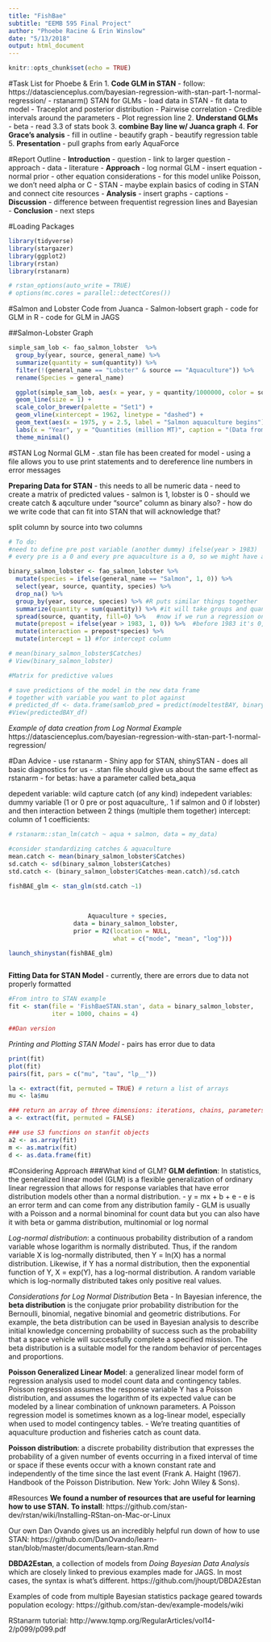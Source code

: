 ```yaml
---
title: "FishBae"
subtitle: "EEMB 595 Final Project" 
author: "Phoebe Racine & Erin Winslow"
date: "5/13/2018"
output: html_document
---
```


```r
knitr::opts_chunk$set(echo = TRUE)
```

#Task List for Phoebe & Erin
1. **Code GLM in STAN**
  - follow: https://datascienceplus.com/bayesian-regression-with-stan-part-1-normal-regression/
  - rstanarm() STAN for GLMs
  - load data in STAN
  - fit data to model
  - Traceplot and posterior distribution
  - Pairwise correlation
  - Credible intervals around the parameters
  - Plot regression line
2. **Understand GLMs**
  - beta
  - read 3.3 of stats book
3. **combine Bay line w/ Juanca graph**
4.  **For Grace's analysis**
  - fill in outline
  - beautify graph
  - beautify regression table
5. **Presentation**
  - pull graphs from early AquaForce


#Report Outline
- **Introduction**
  - question
  - link to larger question
  - approach
  - data
  - literature
- **Approach**
  - log normal GLM - insert equation
    - normal prior
    - other equation considerations
    - for this model unlike Poisson, we don't need alpha or C
  - STAN
    - maybe explain basics of coding in STAN and connect cite resources
- **Analysis**
  - insert graphs
  - captions
- **Discussion**
  - difference between frequentist regression lines and Bayesian
- **Conclusion**
  - next steps
  

#Loading Packages
```r
library(tidyverse)
library(stargazer)
library(ggplot2)
library(rstan)
library(rstanarm)

# rstan_options(auto_write = TRUE)
# options(mc.cores = parallel::detectCores())

```


#Salmon and Lobster Code from Juanca
- Salmon-lobsert graph
- code for GLM in R
- code for GLM in JAGS

##Salmon-Lobster Graph
```r

simple_sam_lob <- fao_salmon_lobster  %>%
  group_by(year, source, general_name) %>% 
  summarize(quantity = sum(quantity)) %>% 
  filter(!(general_name == "Lobster" & source == "Aquaculture")) %>% 
  rename(Species = general_name)

  ggplot(simple_sam_lob, aes(x = year, y = quantity/1000000, color = source, linetype = Species, group = paste(source, Species))) +
  geom_line(size = 1) +
  scale_color_brewer(palette = "Set1") +
  geom_vline(xintercept = 1962, linetype = "dashed") +
  geom_text(aes(x = 1975, y = 2.5, label = "Salmon aquaculture begins"), color = "black", size = 4) +
  labs(x = "Year", y = "Quantities (million MT)", caption = "(Data from FAO: www.fao.org/fishery/statistics/)") +
  theme_minimal()

```

#STAN Log Normal GLM
- .stan file has been created for model
  - using a file allows you to use print statements and to dereference line numbers in error messages
  
**Preparing Data for STAN**
- this needs to all be numeric data
- need to create a matrix of predicted values
- salmon is 1, lobster is 0
- should we create catch & aqculture under "source" column as binary also?
- how do we write code that can fit into STAN that will acknowledge that?

split column by source into two columns
```r
# To do:
#need to define pre post variable (another dummy) ifelse(year > 1983)
# every pre is a 0 and every pre aquaculture is a 0, so we might have a collinearity problem

binary_salmon_lobster <- fao_salmon_lobster %>%
  mutate(species = ifelse(general_name == "Salmon", 1, 0)) %>% 
  select(year, source, quantity, species) %>% 
  drop_na() %>%  
  group_by(year, source, species) %>% #R puts similar things together
  summarize(quantity = sum(quantity)) %>% #it will take groups and quantities and collaspse across, now we have 236 rows.
  spread(source, quantity, fill=0) %>%   #now if we run a regression on it, we'll have pairwise deletions, so we need fill = 0 (fills NA with 0)
  mutate(prepost = ifelse(year > 1983, 1, 0)) %>%  #before 1983 it's 0, after it's 1. need to find whatever paper that says the salmon tech revolution happend in 1983.
  mutate(interaction = prepost*species) %>% 
  mutate(intercept = 1) #for intercept column

# mean(binary_salmon_lobster$Catches)
# View(binary_salmon_lobster)  

#Matrix for predictive values

# save predictions of the model in the new data frame 
# together with variable you want to plot against
# predicted_df <- data.frame(samlob_pred = predict(modeltestBAY, binary_salmon_lobster), hp=binary_salmon_lobster$quantity)
#View(predictedBAY_df)


```

*Example of data creation from Log Normal Example*
https://datascienceplus.com/bayesian-regression-with-stan-part-1-normal-regression/


#Dan Advice
- use rstanarm
- Shiny app for STAN, shinySTAN
- does all basic diagnostics for us
- .stan file should give us about the same effect as rstanarm
- for betas: have a parameter called beta_aqua

depedent variable: wild capture catch (of any kind)
indepedent variables: dummy variable (1 or 0 pre or post aquaculture,. 1 if salmon and 0 if lobster) and then interaction between 2 things (multiple them together)
intercept: column of 1
coefficients: 

```r

# rstanarm::stan_lm(catch ~ aqua + salmon, data = my_data)

#consider standardizing catches & aquaculture
mean.catch <- mean(binary_salmon_lobster$Catches)
sd.catch <- sd(binary_salmon_lobster$Catches)
std.catch <- (binary_salmon_lobster$Catches-mean.catch)/sd.catch

fishBAE_glm <- stan_glm(std.catch ~1) 
                      
                      
                      
                      Aquaculture + species, 
                  data = binary_salmon_lobster, 
                  prior = R2(location = NULL, 
                             what = c("mode", "mean", "log")))

launch_shinystan(fishBAE_glm)



```



**Fitting Data for STAN Model**
- currently, there are errors due to data not properly formatted
```r
#From intro to STAN example
fit <- stan(file = 'FishBaeSTAN.stan', data = binary_salmon_lobster, 
            iter = 1000, chains = 4)

##Dan version


```


*Printing and Plotting STAN Model*
- pairs has error due to data
```r

print(fit)
plot(fit)
pairs(fit, pars = c("mu", "tau", "lp__"))

la <- extract(fit, permuted = TRUE) # return a list of arrays 
mu <- la$mu 

### return an array of three dimensions: iterations, chains, parameters 
a <- extract(fit, permuted = FALSE) 

### use S3 functions on stanfit objects
a2 <- as.array(fit)
m <- as.matrix(fit)
d <- as.data.frame(fit)


```


#Considering Approach
###What kind of GLM?
**GLM defintion**: In statistics, the generalized linear model (GLM) is a flexible generalization of ordinary linear regression that allows for response variables that have error distribution models other than a normal distribution. 
  - y = mx + b + e
  - e is an error term and can come from any distribution family
  - GLM is usually with a Poisson and a normal binominal for count data but you can also have it with beta or gamma distribution, multinomial or log normal

*Log-normal distribution*: a continuous probability distribution of a random variable whose logarithm is normally distributed. Thus, if the random variable X is log-normally distributed, then Y = ln(X) has a normal distribution. Likewise, if Y has a normal distribution, then the exponential function of Y, X = exp(Y), has a log-normal distribution. A random variable which is log-normally distributed takes only positive real values.

*Considerations for Log Normal Distribution*
Beta
- In Bayesian inference, the **beta distribution** is the conjugate prior probability distribution for the Bernoulli, binomial, negative binomial and geometric distributions. For example, the beta distribution can be used in Bayesian analysis to describe initial knowledge concerning probability of success such as the probability that a space vehicle will successfully complete a specified mission. The beta distribution is a suitable model for the random behavior of percentages and proportions.

**Poisson Generalized Linear Model**: a generalized linear model form of regression analysis used to model count data and contingency tables. Poisson regression assumes the response variable Y has a Poisson distribution, and assumes the logarithm of its expected value can be modeled by a linear combination of unknown parameters. A Poisson regression model is sometimes known as a log-linear model, especially when used to model contingency tables.
- We're treating quantities of aquaculture production and fisheries catch as count data.

**Poisson distribution**: a discrete probability distribution that expresses the probability of a given number of events occurring in a fixed interval of time or space if these events occur with a known constant rate and independently of the time since the last event (Frank A. Haight (1967). Handbook of the Poisson Distribution. New York: John Wiley & Sons).



#Resources
**We found a number of resources that are useful for learning how to use STAN.**
**To install**: https://github.com/stan-dev/rstan/wiki/Installing-RStan-on-Mac-or-Linux

Our own Dan Ovando gives us an incredibly helpful run down of how to use STAN: https://github.com/DanOvando/learn-stan/blob/master/documents/learn-stan.Rmd

**DBDA2Estan**, a collection of models from *Doing Bayesian Data Analysis* which are closely linked to previous examples made for JAGS. In most cases, the syntax is what's different.
https://github.com/jhoupt/DBDA2Estan

Examples of code from multiple Bayesian statistics package geared towards population ecology: https://github.com/stan-dev/example-models/wiki

RStanarm tutorial: http://www.tqmp.org/RegularArticles/vol14-2/p099/p099.pdf


